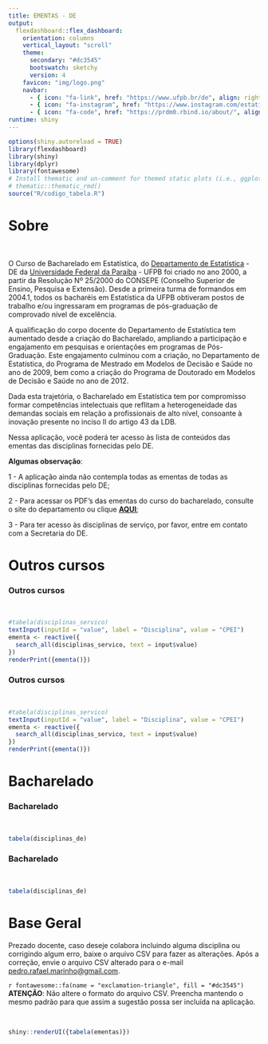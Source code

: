 ```yaml
---
title: EMENTAS - DE
output: 
  flexdashboard::flex_dashboard:
    orientation: columns
    vertical_layout: "scroll"
    theme:
      secondary: "#dc3545" 
      bootswatch: sketchy
      version: 4
    favicon: "img/logo.png"
    navbar:
      - { icon: "fa-link", href: "https://www.ufpb.br/de", align: right}
      - { icon: "fa-instagram", href: "https://www.instagram.com/estatisticaufpb/", align: right}
      - { icon: "fa-code", href: "https://prdm0.rbind.io/about/", align: right}
runtime: shiny
---
```

```r
options(shiny.autoreload = TRUE)
library(flexdashboard)
library(shiny)
library(dplyr)
library(fontawesome)
# Install thematic and un-comment for themed static plots (i.e., ggplot2)
# thematic::thematic_rmd()
source("R/codigo_tabela.R")
```

# Sobre {data-icon="fa-home"}
<br>

O Curso de Bacharelado em Estatística, do [Departamento de Estatística](https://www.ufpb.br/de) - DE da [Universidade Federal da Paraíba](https://www.ufpb.br) - UFPB foi criado no ano 2000, a partir da Resolução Nº 25/2000 do CONSEPE (Conselho Superior de Ensino, Pesquisa e Extensão). Desde a primeira turma de formandos em 2004.1, todos os bacharéis em Estatística da UFPB obtiveram postos de trabalho e/ou ingressaram em programas de pós-graduação de comprovado nível de excelência.

A qualificação do corpo docente do Departamento de Estatística tem aumentado desde a criação do Bacharelado, ampliando a participação e engajamento em pesquisas e orientações em programas de Pós-Graduação. Este engajamento culminou com a criação, no Departamento de Estatística, do Programa de Mestrado em Modelos de Decisão e Saúde no ano de 2009, bem como a criação do Programa de Doutorado em Modelos de Decisão e Saúde no ano de 2012.

Dada esta trajetória, o Bacharelado em Estatística tem por compromisso formar competências intelectuais que reflitam a heterogeneidade das demandas sociais em relação a profissionais de alto nível, consoante à inovação presente no inciso II do artigo 43 da LDB.

Nessa aplicação, você poderá ter acesso às lista de conteúdos das ementas das disciplinas fornecidas pelo DE.

**Algumas observação**:

1 - A aplicação ainda não contempla todas as ementas de todas as disciplinas fornecidas pelo DE;

2 - Para acessar os PDF's das ementas do curso do bacharelado, consulte o site do departamento ou clique [**AQUI**](https://www.ufpb.br/de/contents/menu/bacharelado-em-estatistica/bacharelado-em-estatistica);

3 - Para ter acesso às disciplinas de serviço, por favor, entre em contato com a Secretaria do DE.

# Outros cursos {data-navmenu="Pesquisar Ementa" data-icon="fa-book-open"}

### Outros cursos {.no-mobile}

<br>

```r
#tabela(disciplinas_servico)
textInput(inputId = "value", label = "Disciplina", value = "CPEI")
ementa <- reactive({
  search_all(disciplinas_servico, text = input$value)
})
renderPrint({ementa()})
```

### Outros cursos {.mobile}

<br>

```r
#tabela(disciplinas_servico)
textInput(inputId = "value", label = "Disciplina", value = "CPEI")
ementa <- reactive({
  search_all(disciplinas_servico, text = input$value)
})
renderPrint({ementa()})
```

# Bacharelado {data-navmenu="Pesquisar Ementa" data-icon="fa-graduation-cap"}

### Bacharelado {.no-mobile}

<br>

```r
tabela(disciplinas_de)
```

### Bacharelado {.mobile}

<br>

```r
tabela(disciplinas_de)
```

# Base Geral {data-icon="fa-database"}

Prezado docente, caso deseje colabora incluindo alguma disciplina ou corrigindo algum erro, baixe o arquivo CSV para fazer as alterações. Após a correção, envie o arquivo CSV alterado para o e-mail [pedro.rafael.marinho\@gmail.com](mailto:pedro.rafael.marinho@gmail.com){.email}.

`r fontawesome::fa(name = "exclamation-triangle", fill = "#dc3545")` **ATENÇÃO**: Não altere o formato do arquivo CSV. Preencha mantendo o mesmo padrão para que assim a sugestão possa ser incluída na aplicação. 

<br>

```r
shiny::renderUI({tabela(ementas)})
```
